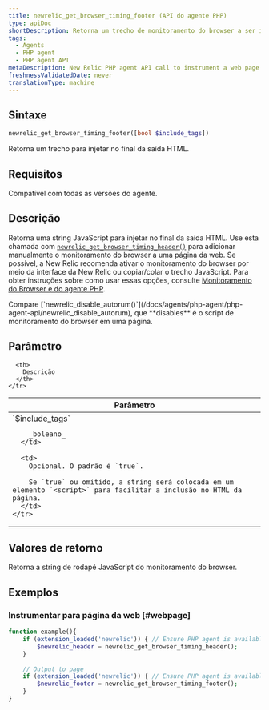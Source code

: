 ```yaml
---
title: newrelic_get_browser_timing_footer (API do agente PHP)
type: apiDoc
shortDescription: Retorna um trecho de monitoramento do browser a ser injetado no final da saída HTML.
tags:
  - Agents
  - PHP agent
  - PHP agent API
metaDescription: New Relic PHP agent API call to instrument a web page with browser monitoring. Pair with newrelic_get_browser_timing_header.
freshnessValidatedDate: never
translationType: machine
---
```


## Sintaxe

```php
newrelic_get_browser_timing_footer([bool $include_tags])
```

Retorna um trecho <InlinePopover type="browser"/>para injetar no final da saída HTML.

## Requisitos

Compatível com todas as versões do agente.

## Descrição

Retorna uma string JavaScript para injetar no final da saída HTML. Use esta chamada com [`newrelic_get_browser_timing_header()`](/docs/agents/php-agent/php-agent-api/newrelic_get_browser_timing_header) para adicionar manualmente o monitoramento do browser a uma página da web. Se possível, a New Relic recomenda ativar o monitoramento do browser por meio da interface da New Relic ou copiar/colar o trecho JavaScript. Para obter instruções sobre como usar essas opções, consulte [Monitoramento do Browser e do agente PHP](/docs/agents/php-agent/features/page-load-timing-php).

<Callout variant="tip">
  Compare [`newrelic_disable_autorum()`](/docs/agents/php-agent/php-agent-api/newrelic_disable_autorum), que <DNT>**disables**</DNT> é o script de monitoramento do browser em uma página.
</Callout>

## Parâmetro

<table>
  <thead>
    <tr>
      <th width="25%">
        Parâmetro
      </th>

      <th>
        Descrição
      </th>
    </tr>
  </thead>

  <tbody>
    <tr>
      <td>
        `$include_tags`

        _boleano_
      </td>

      <td>
        Opcional. O padrão é `true`.

        Se `true` ou omitido, a string será colocada em um elemento `<script>` para facilitar a inclusão no HTML da página.
      </td>
    </tr>
  </tbody>
</table>

## Valores de retorno

Retorna a string de rodapé JavaScript do monitoramento do browser.

## Exemplos

### Instrumentar para página da web [#webpage]

```php
function example(){
    if (extension_loaded('newrelic')) { // Ensure PHP agent is available
        $newrelic_header = newrelic_get_browser_timing_header();
    }
    
    // Output to page
    if (extension_loaded('newrelic')) { // Ensure PHP agent is available
        $newrelic_footer = newrelic_get_browser_timing_footer();
    }
}
```